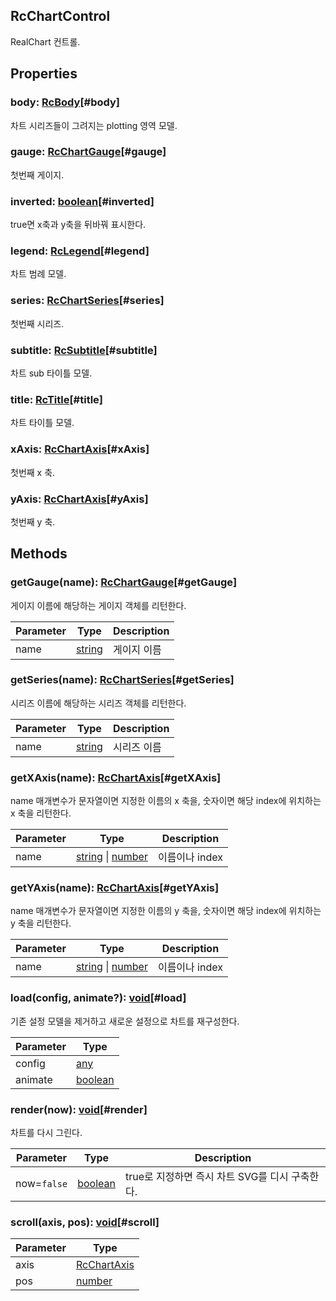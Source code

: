 ## RcChartControl
            
            
            
RealChart 컨트롤.

            



## Properties
### body: [RcBody](../classes/RcBody)[#body]
차트 시리즈들이 그려지는 plotting 영역 모델.

### gauge: [RcChartGauge](../classes/RcChartGauge)[#gauge]
첫번째 게이지.

### inverted: [boolean](https://developer.mozilla.org/en-US/docs/Web/JavaScript/Reference/Global_Objects/Boolean)[#inverted]
true면 x축과 y축을 뒤바꿔 표시한다.

### legend: [RcLegend](../classes/RcLegend)[#legend]
차트 범례 모델.

### series: [RcChartSeries](../classes/RcChartSeries)[#series]
첫번째 시리즈.

### subtitle: [RcSubtitle](../classes/RcSubtitle)[#subtitle]
차트 sub 타이틀 모델.

### title: [RcTitle](../classes/RcTitle)[#title]
차트 타이틀 모델.

### xAxis: [RcChartAxis](../classes/RcChartAxis)[#xAxis]
첫번째 x 축.

### yAxis: [RcChartAxis](../classes/RcChartAxis)[#yAxis]
첫번째 y 축.


## Methods
### getGauge(name): [RcChartGauge](../classes/RcChartGauge)[#getGauge]
게이지 이름에 해당하는 게이지 객체를 리턴한다.



| Parameter | Type | Description |
| ----------- | ----------- | ----------- |
| name | [string](https://developer.mozilla.org/en-US/docs/Web/JavaScript/Reference/Global_Objects/String) | 게이지 이름 |
### getSeries(name): [RcChartSeries](../classes/RcChartSeries)[#getSeries]
시리즈 이름에 해당하는 시리즈 객체를 리턴한다.



| Parameter | Type | Description |
| ----------- | ----------- | ----------- |
| name | [string](https://developer.mozilla.org/en-US/docs/Web/JavaScript/Reference/Global_Objects/String) | 시리즈 이름 |
### getXAxis(name): [RcChartAxis](../classes/RcChartAxis)[#getXAxis]
name 매개변수가 문자열이면 지정한 이름의 x 축을,
숫자이면 해당 index에 위치하는 x 축을 리턴한다.



| Parameter | Type | Description |
| ----------- | ----------- | ----------- |
| name | [string](https://developer.mozilla.org/en-US/docs/Web/JavaScript/Reference/Global_Objects/String) &#124; [number](https://developer.mozilla.org/en-US/docs/Web/JavaScript/Reference/Global_Objects/Number) | 이름이나 index |
### getYAxis(name): [RcChartAxis](../classes/RcChartAxis)[#getYAxis]
name 매개변수가 문자열이면 지정한 이름의 y 축을,
숫자이면 해당 index에 위치하는 y 축을 리턴한다.



| Parameter | Type | Description |
| ----------- | ----------- | ----------- |
| name | [string](https://developer.mozilla.org/en-US/docs/Web/JavaScript/Reference/Global_Objects/String) &#124; [number](https://developer.mozilla.org/en-US/docs/Web/JavaScript/Reference/Global_Objects/Number) | 이름이나 index |
### load(config, animate?): [void](https://developer.mozilla.org/en-US/docs/Web/JavaScript/Reference/Global_Objects/undefined)[#load]
기존 설정 모델을 제거하고 새로운 설정으로 차트를 재구성한다.



| Parameter | Type |
| ----------- | ----------- |
| config | [any](https://www.typescriptlang.org/docs/handbook/2/everyday-types.html#any) |
| animate | [boolean](https://developer.mozilla.org/en-US/docs/Web/JavaScript/Reference/Global_Objects/Boolean) |
### render(now): [void](https://developer.mozilla.org/en-US/docs/Web/JavaScript/Reference/Global_Objects/undefined)[#render]
차트를 다시 그린다.



| Parameter | Type | Description |
| ----------- | ----------- | ----------- |
| now=`false` | [boolean](https://developer.mozilla.org/en-US/docs/Web/JavaScript/Reference/Global_Objects/Boolean) | true로 지정하면 즉시 차트 SVG를 디시 구축한다. |
### scroll(axis, pos): [void](https://developer.mozilla.org/en-US/docs/Web/JavaScript/Reference/Global_Objects/undefined)[#scroll]
| Parameter | Type |
| ----------- | ----------- |
| axis | [RcChartAxis](../classes/RcChartAxis) |
| pos | [number](https://developer.mozilla.org/en-US/docs/Web/JavaScript/Reference/Global_Objects/Number) |